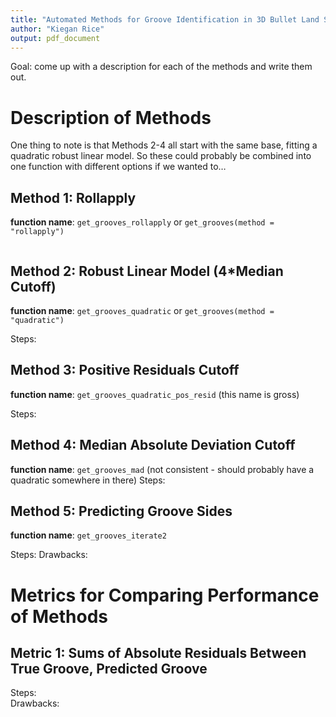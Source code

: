 ```yaml
---
title: "Automated Methods for Groove Identification in 3D Bullet Land Scans"
author: "Kiegan Rice"
output: pdf_document
---
```



Goal: come up with a description for each of the methods and write them out.  

# Description of Methods  

One thing to note is that Methods 2-4 all start with the same base, fitting a quadratic robust linear model. So these could probably be combined into one function with different options if we wanted to...  



## Method 1: Rollapply  

**function name**: `get_grooves_rollapply` or `get_grooves(method = "rollapply")`

```r

```

## Method 2: Robust Linear Model (4*Median Cutoff)   

**function name**: `get_grooves_quadratic` or `get_grooves(method = "quadratic")`  

Steps:  
\begin{enumerate}
\item Fit a robust linear model of order 2 to the averaged profile of the bullet land. This is fit using the default methods of the `rlm` function.  
\item Calculate the absolute residuals of this model fit.  
\item Remove all values that are more than 4 times the median absolute residual value.  
\item Extract the range of remaining values. These are the groove locations that are reported.  
\end{enumerate}

## Method 3: Positive Residuals Cutoff  

**function name**: `get_grooves_quadratic_pos_resid` (this name is gross)


Steps: 
\begin{enumerate}
\item Fit a robust linear model of order 2 to the averaged profile of the bullet land. This is fit using the default methods of the `rlm` function. 
\item Calculate the residuals (*note: not the absolute residuals*) of this model fit. 
\item Remove all points that have positive residuals.  
  \begin{itemize}
  \item Rationale: We expect the grooves to have very high positive residual values, and the robust linear model fit should lead to both positive and negative residuals within the land itself (in the area that we want to focus on).  
  \end{itemize}
\item Extract the range of remaining values. These are the groove locations that are reported.  
\end{enumerate}


## Method 4: Median Absolute Deviation Cutoff  

**function name**: `get_grooves_mad` (not consistent - should probably have a quadratic somewhere in there)
Steps: 
\begin{enumerate}
\item Fit a robust linear model of order 2 to the averaged profile of the bullet land. This is fit using the default methods of the `rlm` function.  
\item Calculate the absolute residuals of this model fit.  
\item Calculate the median absolute deviation of the absolute residuals (using the `mad` function).  
\item Remove all points that have an absolute residual higher than the median absolute deviation.  
  \begin{itemize}
  \item Rationale: The median absolute deviation might give us a good cutoff because it would remove high outlying residual values (like those we expect to see in the grooves)
  \item Question: Do we actually want to use the MAD itself? 
  \end{itemize}
\item Extract the range of remaining values. These are the groove locations that are reported.  
\end{enumerate}  



## Method 5: Predicting Groove Sides  
**function name**: `get_grooves_iterate2`   


Steps: 
\begin{enumerate}
\item Fit a robust linear model of order 2 to the averaged profile of a bullet land.  
\item Sum residuals on left side - from min to 600 
  \begin{itemize}
  \item Rationale: The furthest in groove on the left side for Hamby44 is at 543. 
  \end{itemize}
\item Sum residuals on right side - from 1800 to max
  \begin{itemize}
  \item Rationale: The furthest in groove on the right side for Hamby44 is at 1872
  \end{itemize}
\item Iteratively remove data from the left side (1\% at a time) until the sum of the residuals on the left side is less than or equal to 200.  
\item Iteratively remove data from the right side (1\% at a time) until the sum of the residuals on the right side is less than or equal to 100. 
\end{enumerate}

Drawbacks: 
\begin{enumerate}
\item Currently, extremely dependent on robust linear model fit - all of our methods are.   
\item Cuts off a lot of data if the robust linear model fit isn't good - there is a high sum of residuals.  
\end{enumerate}



# Metrics for Comparing Performance of Methods  

## Metric 1:  Sums of Absolute Residuals Between True Groove, Predicted Groove  

Steps:  
\begin{enumerate}
\item Identify predicted groove on each side. 
\item Store the residuals from the robust linear model.  
\item Extract the range of y values *between* the predicted left groove and manually identified left groove.
\item Sum the residuals that occur within that range of y values.  
\item Repeat steps 3-4 for the right groove.  
\item Two methods of looking at these: 
  \begin{enumerate}
  \item Repeat for different methods, and compare the sums across the same set of lands.  
  \item Repeat for different methods, and create comparative boxplots (again, across the same set of lands) to visually investigate whether methods are reducing large errors.  
  \end{enumerate}
\end{enumerate}

Drawbacks:  
\begin{enumerate}
\item Doesn't treat "underpredicting" (not cutting off groove) and "overpredicting" (cutting off extra bullet land) differently - just sums residuals.  
\item Is dependent on the robust linear model, because it uses the residuals from that model. So when that model is a bad fit, we will get lots of wonky things anyways.  
\end{enumerate}
